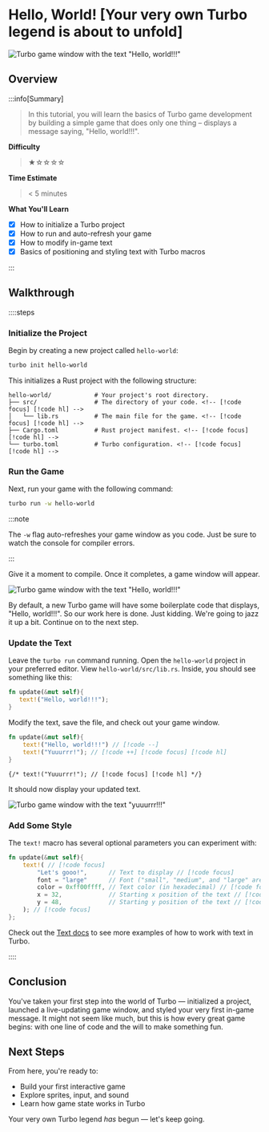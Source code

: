 # Hello, World! [Your very own Turbo legend is about to unfold]

![Turbo game window with the text "Hello, world!!!"](/hello-world.png)

## Overview

:::info[Summary]

> In this tutorial, you will learn the basics of Turbo game development by building a simple game that does only one thing – displays a message saying, "Hello, world!!!".

**Difficulty**

> ★☆☆☆☆

**Time Estimate**

> < 5 minutes

**What You'll Learn**

- [x] How to initialize a Turbo project
- [x] How to run and auto-refresh your game
- [x] How to modify in-game text
- [x] Basics of positioning and styling text with Turbo macros

:::

## Walkthrough

::::steps

### Initialize the Project

Begin by creating a new project called `hello-world`:

```bash [Terminal]
turbo init hello-world
```

This initializes a Rust project with the following structure:

```
hello-world/            # Your project's root directory.
├── src/                # The directory of your code. <!-- [!code focus] [!code hl] -->
│   └── lib.rs          # The main file for the game. <!-- [!code focus] [!code hl] -->
├── Cargo.toml          # Rust project manifest. <!-- [!code focus] [!code hl] -->
└── turbo.toml          # Turbo configuration. <!-- [!code focus] [!code hl] -->
```

### Run the Game

Next, run your game with the following command:

```bash [Terminal]
turbo run -w hello-world
```

:::note

The `-w` flag auto-refreshes your game window as you code. Just be sure to watch the console for compiler errors.

:::

Give it a moment to compile. Once it completes, a game window will appear.

![Turbo game window with the text "Hello, world!!!"](/hello-world.png)

By default, a new Turbo game will have some boilerplate code that displays, "Hello, world!!!". So our work here is done. Just kidding. We're going to jazz it up a bit. Continue on to the next step.

### Update the Text

Leave the `turbo run` command running. Open the `hello-world` project in your preferred editor. View `hello-world/src/lib.rs`. Inside, you should see something like this:

```rust title="hello-world/src/lib.rs" showLineNumbers
fn update(&mut self){
   text!("Hello, world!!!");
}
```

Modify the text, save the file, and check out your game window.

```rust title="hello-world/src/lib.rs" showLineNumbers
fn update(&mut self){
    text!("Hello, world!!!") // [!code --]
    text!("Yuuurrr!"); // [!code ++] [!code focus] [!code hl]
}

```
    {/* text!("Yuuurrr!"); // [!code focus] [!code hl] */}

It should now display your updated text.

![Turbo game window with the text "yuuurrr!!!"](/yuuurrr.png)

### Add Some Style

The `text!` macro has several optional parameters you can experiment with:

```rust title="hello-world/src/lib.rs" showLineNumbers
fn update(&mut self){
    text!( // [!code focus]
        "Let's gooo!",      // Text to display // [!code focus]
        font = "large"      // Font ("small", "medium", and "large" are available by default) [!code focus] [!code hl]
        color = 0xff00ffff, // Text color (in hexadecimal) // [!code focus] [!code hl]
        x = 32,             // Starting x position of the text // [!code focus] [!code hl]
        y = 48,             // Starting y position of the text // [!code focus] [!code hl]
    ); // [!code focus]
};
```

Check out the [Text docs](/example) to see more examples of how to work with text in Turbo.

::::

## Conclusion

You've taken your first step into the world of Turbo — initialized a project, launched a live-updating game window, and styled your very first in-game message. It might not seem like much, but this is how every great game begins: with one line of code and the will to make something fun.

## Next Steps

From here, you're ready to:

- Build your first interactive game
- Explore sprites, input, and sound
- Learn how game state works in Turbo

Your very own Turbo legend *has* begun — let's keep going.